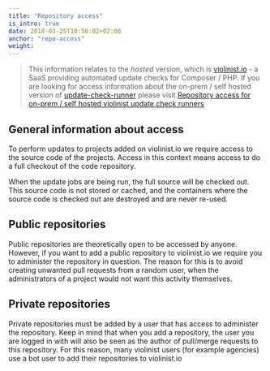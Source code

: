 ```yaml
---
title: "Repository access"
is_intro: true
date: 2018-03-25T10:50:02+02:00
anchor: "repo-access"
weight:
---
```


> This information relates to the _hosted_ version, which is [violinist.io](https://violinist.io) - a SaaS providing automated update checks for Composer / PHP. If you are looking for access information about the on-prem / self hosted version of [update-check-runner](https://github.com/violinist-dev/update-check-runner/) please visit [Repository access for on-prem / self hosted violinist update check runners](/introduction/repository-access-self-hosted)

## General information about access

To perform updates to projects added on violinist.io we require access to the source code of the projects. Access in this context means access to do a full checkout of the code repository.

When the update jobs are being run, the full source will be checked out. This source code is not stored or cached, and the containers where the source code is checked out are destroyed and are never re-used.

## Public repositories

Public repositories are theoretically open to be accessed by anyone. However, if you want to add a public repository to violinist.io we require you to administer the repository in question. The reason for this is to avoid creating unwanted pull requests from a random user, when the administrators of a project would not want this activity themselves.

## Private repositories

Private repositories must be added by a user that has access to administer the repository. Keep in mind that when you add a repository, the user you are logged in with will also be seen as the author of pull/merge requests to this repository. For this reason, many violinist users (for example agencies) use a bot user to add their repositories to violinist.io

